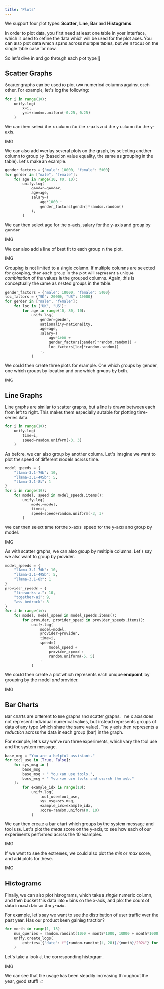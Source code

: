 ```yaml
---
title: 'Plots'
---
```


We support four plot types: **Scatter**, **Line**, **Bar** and **Histograms**.

In order to plot data, you first need at least one table in your interface,
which is used to define the data which will be used for the plot axes.
You can also plot data which spans across multiple tables,
but we'll focus on the single table case for now.

So let's dive in and go through each plot type 🤿

## Scatter Graphs

Scatter graphs can be used to plot two numerical columns against each other.
For example, let's log the following:

```python
for i in range(10):
    unify.log(
        x=i,
        y=i+random.uniform(-0.25, 0.25)
    )
```

We can then select the x column for the x-axis and the y column for the y-axis.

IMG

We can also add overlay several plots on the graph, by selecting another column to group by (based on value equality, the same as grouping in the table).
Let's make an example.

```python
gender_factors = {"male": 10000, "female": 5000}
for gender in ["male", "female"]:
    for age in range(10, 80, 10):
        unify.log(
            gender=gender,
            age=age,
            salary=(
                age*1000 +
                gender_factors[gender]*random.random()
            ),
        )
```

We can then select age for the x-axis, salary for the y-axis and group by gender.

IMG

We can also add a line of best fit to each group in the plot.

IMG

Grouping is not limited to a single column. If multiple columns are selected for grouping,
then each group in the plot will represent a unique *combination* of the values in the grouped columns.
Again, this is conceptually the same as nested groups in the table.

```python
gender_factors = {"male": 10000, "female": 5000}
loc_factors = {"UK": 20000, "US": 10000}
for gender in ["male", "female"]:
    for loc in ["UK", "US"]:
        for age in range(10, 80, 10):
            unify.log(
                gender=gender,
                nationality=nationality,
                age=age,
                salary=(
                    age*1000 +
                    gender_factors[gender]*random.random() +
                    loc_factors[loc]*random.random()
                ),
            )
```

We could then create three plots for example. One which groups by gender, one which groups by location and one which groups by both.

IMG

## Line Graphs

Line graphs are similar to scatter graphs, but a line is drawn between each from left to right.
This makes them especially suitable for plotting time-series data.

```python
for i in range(10):
    unify.log(
        time=i,
        speed=random.uniform(-3, 3)
    )
```

As before, we can also group by another column.
Let's imagine we want to plot the speed of different models across time.

```python
model_speeds = {
    "llama-3.1-70b": 10,
    "llama-3.1-405b": 5,
    "llama-3.1-8k": 1
}
for i in range(10):
    for model, speed in model_speeds.items():
        unify.log(
            model=model,
            time=i,
            speed=speed+random.uniform(-3, 3)
        )
```

We can then select time for the x-axis, speed for the y-axis and group by model.

IMG

As with scatter graphs, we can also group by multiple columns.
Let's say we also want to group by provider.

```python
model_speeds = {
    "llama-3.1-70b": 10,
    "llama-3.1-405b": 5,
    "llama-3.1-8k": 1
}
provider_speeds = {
    "fireworks-ai": 10,
    "together-ai": 9,
    "aws-bedrock": 8
}
for i in range(10):
    for model, model_speed in model_speeds.items():
        for provider, provider_speed in provider_speeds.items():
            unify.log(  
                model=model,
                provider=provider,
                time=i,
                speed=(
                    model_speed + 
                    provider_speed + 
                    random.uniform(-5, 5)
                )
            )
```

We could then create a plot which represents each unique **endpoint**, by grouping by the model *and* provider.

IMG

## Bar Charts

Bar charts are different to line graphs and scatter graphs.
The x axis does not represent individual numerical values,
but instead represents groups of data of any type (which share the same value).
The y axis then represents a *reduction* across the data in each group (bar) in the graph.

For example, let's say we've run three experiments, which vary the tool use and the system message.

```python
base_msg = "You are a helpful assistant."
for tool_use in [True, False]:
    for sys_msg in [
        base_msg,
        base_msg + " You can use tools.",
        base_msg + " You can use tools and search the web."
    ]:
        for example_idx in range(10):
            unify.log(
                tool_use=tool_use,
                sys_msg=sys_msg,
                example_idx=example_idx,
                score=random.uniform(0, 10)
            )
```

We can then create a bar chart which groups by the system message and tool use.
Let's plot the *mean* score on the y-axis,
to see how each of our experiments performed across the 10 examples.

IMG

If we want to see the extremes, we could also plot the *min* or *max* score, and add plots for these.

IMG

## Histograms

Finally, we can also plot histograms, which take a *single* numeric column,
and then bucket this data into `n` bins on the x-axis, and plot the count of data in each bin on the y-axis.

For example, let's say we want to see the distribution of user traffic over the past year.
Has our product been gaining traction?

```python
for month in range(1, 13):
    num_queries = random.randint(1000 + month*1000, 10000 + month*1000)
    unify.create_logs(
        entries=[{"date": f"{random.randint(1, 28)}/{month}/2024"} for _ in range(num_queries)]
    )
```

Let's take a look at the corresponding histogram.

IMG

We can see that the usage has been steadily increasing throughout the year, good stuff! 📈
